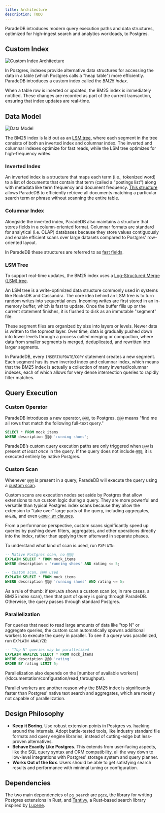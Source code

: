 ```yaml
---
title: Architecture
description: TODO
---
```


ParadeDB introduces modern query execution paths and data structures, optimized for high-ingest search and analytics workloads, to Postgres.

## Custom Index

![Custom Index Architecture](/images/architecture_indexam.png)

In Postgres, indexes provide alternative data structures for accessing the data in a table (which Postgres calls a "heap table") more efficiently.
ParadeDB introduces a custom index called the _BM25 index_.

When a table row is inserted or updated, the BM25 index is immediately notified. These changes are recorded as part of the current transaction, ensuring that index updates are real-time.

## Data Model

![Data Model](/images/architecture_lsm.png)

The BM25 index is laid out as an [LSM tree](#lsm-tree), where each segment in the tree consists of both an inverted index and columnar index.
The inverted and columnar indexes optimize for fast reads, while the LSM tree optimizes for high-frequency writes.

### Inverted Index

An inverted index is a structure that maps each term (i.e., tokenized word) to a list of documents that contain that term (called a "postings list") along with metadata like term frequency and document frequency.
[This structure](https://github.com/quickwit-oss/tantivy/blob/main/ARCHITECTURE.md#the-inverted-search-index) allows ParadeDB to efficiently retrieve all documents matching a particular search term or phrase without scanning the entire table.

### Columnar Index

Alongside the inverted index, ParadeDB also maintains a structure that stores fields in a column-oriented format. Columnar formats are standard
for analytical (i.e. OLAP) databases because they store values contiguously and enable efficient scans over large datasets compared to Postgres'
row-oriented layout.

In ParadeDB these structures are referred to as [fast fields](/documentation/indexing/fast_fields).

### LSM Tree

To support real-time updates, the BM25 index uses a [Log-Structured Merge (LSM) tree](https://en.wikipedia.org/wiki/Log-structured_merge-tree).

An LSM tree is a write-optimized data structure commonly used in systems like RocksDB and Cassandra. The core idea behind an LSM tree is to turn random writes into sequential ones. Incoming writes are first stored in an in-memory buffer, which is fast to update. Once the buffer fills up or the current statement finishes, it is flushed to disk as an immutable "segment" file.

These segment files are organized by size into layers or levels. Newer data is written to the topmost layer. Over time, data is gradually pushed down into lower levels through a process called merging or compaction, where data from smaller segments is merged, deduplicated, and rewritten into larger segments.

In ParadeDB, every `INSERT`/`UPDATE`/`COPY` statement creates a new segment. Each segment has its own inverted index and columnar index, which means that the BM25 index
is actually a collection of many inverted/columnar indexes, each of which allows for very dense intersection queries to rapidly filter matches.

## Query Execution

### Custom Operator

ParadeDB introduces a new operator, `@@@`, to Postgres. `@@@` means "find me all rows that match the following full-text query."

```sql
SELECT * FROM mock_items
WHERE description @@@ 'running shoes';
```

ParadeDB’s custom query execution paths are only triggered when `@@@` is present _at least once_ in the query. If the query does not include `@@@`, it is executed entirely by native Postgres.

### Custom Scan

Whenever `@@@` is present in a query, ParadeDB will execute the query using a [custom scan](https://www.postgresql.org/docs/current/custom-scan.html).

Custom scans are execution nodes set aside by Postgres that allow extensions to run custom logic during a query. They are more powerful and versatile than typical Postgres index scans because they
allow the extension to "take over" large parts of the query, including aggregates, `WHERE`, and even [`GROUP BY` clauses](/welcome/roadmap#analytics).

From a performance perspective, custom scans significantly speed up queries by pushing down filters, aggregates, and other operations directly into the index, rather than applying them afterward in separate phases.

To understand what kind of scan is used, run `EXPLAIN`:

```sql
-- Native Postgres scan, no @@@
EXPLAIN SELECT * FROM mock_items
WHERE description = 'running shoes' AND rating <= 5;

-- Custom scan, @@@ used
EXPLAIN SELECT * FROM mock_items
WHERE description @@@ 'running shoes' AND rating <= 5;
```

As a rule of thumb: if `EXPLAIN` shows a custom scan (or, in rare cases, a BM25 index scan), then that part of query is going through ParadeDB. Otherwise, the query passes through standard Postgres.

### Parallelization

For queries that need to read large amounts of data like "top N" or aggregate queries, the custom scan automatically spawns additional workers to execute the query
in parallel. To see if a query was parallelized, run `EXPLAIN ANALYZE`:

```sql
-- "Top N" queries may be parallelized
EXPLAIN ANALYZE SELECT * FROM mock_items
WHERE description @@@ 'rating'
ORDER BY rating LIMIT 5;
```

<Note>
  Parallelization also depends on the [number of available
  workers](/documentation/configuration/read_throughput).
</Note>

Parallel workers are another reason why the BM25 index is significantly faster than Postgres' native text search and aggregates,
which are mostly not capable of parallelization.

## Design Philosophy

- **Keep it Boring**. Use robust extension points in Postgres vs. hacking around the internals. Adopt battle-tested tools, like industry standard file formats and query engine libraries, instead of cutting-edge but less-proven alternatives.
- **Behave Exactly Like Postgres**. This extends from user-facing aspects, like the SQL query syntax and ORM compatibility, all the way down to low-level integrations with Postgres' storage system and query planner.
- **Works Out of the Box**. Users should be able to get satisfying search results and performance with minimal tuning or configuration.

## Dependencies

The two main dependencies of `pg_search` are [`pgrx`](https://github.com/pgcentralfoundation/pgrx/tree/develop), the
library for writing Postgres extensions in Rust, and [Tantivy](https://github.com/quickwit-oss/tantivy), a Rust-based search library
inspired by [Lucene](https://github.com/apache/lucene).
